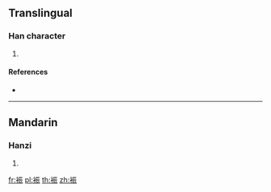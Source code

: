 {{character info/new}}
==Translingual==

===Han character===
{{Han char|rn=145|rad=衣|as=07|sn=13|four=31232|canj=LMMV}}

# {{defn|Han|sort=衣07}}

====References====
* {{Han ref|kx=1117.170|dkj=34307|dj=1583.110|hdz=53093.090|uh=88D6|ud=35030|bh=DFF1|bd=57329}}

----

==Mandarin==

===Hanzi===
{{cmn-hanzi|pin=[[zhěn]] ([[zhen3]])|wg=chen<sup>3</sup>}}

# {{defn|lang=cmn|sort=衣07}}

[[fr:裖]]
[[pl:裖]]
[[th:裖]]
[[zh:裖]]